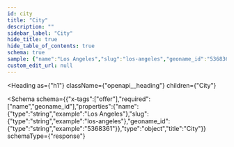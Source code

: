 ```yaml
---
id: city
title: "City"
description: ""
sidebar_label: "City"
hide_title: true
hide_table_of_contents: true
schema: true
sample: {"name":"Los Angeles","slug":"los-angeles","geoname_id":"5368361"}
custom_edit_url: null
---
```



<Heading
  as={"h1"}
  className={"openapi__heading"}
  children={"City"}
>
</Heading>





<Schema
  schema={{"x-tags":["offer"],"required":["name","geoname_id"],"properties":{"name":{"type":"string","example":"Los Angeles"},"slug":{"type":"string","example":"los-angeles"},"geoname_id":{"type":"string","example":"5368361"}},"type":"object","title":"City"}}
  schemaType={"response"}
>
  
</Schema>
            